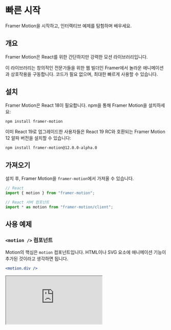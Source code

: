 # 빠른 시작

Framer Motion을 시작하고, 인터랙티브 예제를 탐험하며 배우세요.

## 개요

Framer Motion은 React를 위한 간단하지만 강력한 모션 라이브러리입니다.

이 라이브러리는 창의적인 전문가들을 위한 웹 빌더인 Framer에서 놀라운 애니메이션과 상호작용을 구동합니다. 코드가 필요 없으며, 최대한 빠르게 사용할 수 있습니다.

## 설치

Framer Motion은 React 18이 필요합니다. npm을 통해 Framer Motion을 설치하세요:

```bash
npm install framer-motion
```

이미 React 19로 업그레이드한 사용자들은 React 19 RC와 호환되는 Framer Motion 12 알파 버전을 설치할 수 있습니다:

```bash
npm install framer-motion@12.0.0-alpha.0
```

## 가져오기

설치 후, Framer Motion을 `framer-motion`에서 가져올 수 있습니다.

```javascript
// React
import { motion } from "framer-motion";

// React 서버 컴포넌트
import * as motion from "framer-motion/client";
```

## 사용 예제

### `<motion />` 컴포넌트

Motion의 핵심은 `motion` 컴포넌트입니다. HTML이나 SVG 요소에 애니메이션 기능이 추가된 것이라고 생각하면 됩니다.

```jsx
<motion.div />
```

<iframe
  src="https://codesandbox.io/embed/framer-motion-enter-animation-6fo83k?fontsize=14&hidenavigation=1&theme=dark&view=preview"
  style={{
    width: "100%",
    height: "500px",
    border: "0",
    borderRadius: "4px",
    overflow: "hidden",
  }}
  title="Framer Motion Enter Animation"
  allow="accelerometer; camera; encrypted-media; geolocation; gyroscope; hid; microphone; midi; payment; usb; xr-spatial-tracking"
  sandbox="allow-forms allow-modals allow-popups allow-presentation allow-same-origin allow-scripts"
/>

### 애니메이션

`motion` 컴포넌트를 애니메이션하려면 `animate` 속성에 값을 설정하기만 하면 됩니다.

```jsx
<motion.div animate={{ x: 100 }} />
```

이 값들이 변경되면, Framer Motion은 자동으로 최신 값으로 애니메이션을 생성합니다. 기본 설정으로도 훌륭한 애니메이션을 제공하며, `transition` 속성을 사용해 유연하게 구성할 수 있습니다.

<iframe
  src="https://codesandbox.io/embed/framer-motion-animate-on-state-update-ns67ib?fontsize=14&hidenavigation=1&theme=dark&view=preview"
  style={{
    width: "100%",
    height: "500px",
    border: "0",
    borderRadius: "4px",
    overflow: "hidden",
  }}
  title="Framer Motion Animate on State Update"
  allow="accelerometer; camera; encrypted-media; geolocation; gyroscope; hid; microphone; midi; payment; usb; xr-spatial-tracking"
  sandbox="allow-forms allow-modals allow-popups allow-presentation allow-same-origin allow-scripts"
/>

### 제스처

`<motion />`는 React의 이벤트 시스템을 확장하여 강력한 제스처 인식기를 제공합니다. `hover`, `tap`, `pan`, `drag` 등을 지원합니다.

```jsx
<motion.div
  whileHover={{ scale: 1.2 }}
  whileTap={{ scale: 1.1 }}
  drag="x"
  dragConstraints={{ left: -100, right: 100 }}
/>
```

### Variants

Variants를 사용하면 단일 `animate` 속성으로 컴포넌트 하위 트리 전체를 애니메이션할 수 있습니다. `when` 및 `staggerChildren` 같은 옵션을 사용해 애니메이션을 선언적으로 조율할 수 있습니다.

```jsx
const list = { hidden: { opacity: 0 } };
const item = { hidden: { x: -10, opacity: 0 } };

return (
  <motion.ul animate="hidden" variants={list}>
    <motion.li variants={item} />
    <motion.li variants={item} />
    <motion.li variants={item} />
  </motion.ul>
);
```

### 스크롤-트리거 애니메이션

`whileInView` 속성을 사용하면 요소가 뷰포트에 들어오고 나갈 때 애니메이션할 수 있습니다.

```jsx
<motion.div initial={{ opacity: 0 }} whileInView={{ opacity: 1 }} />
```

### 서버사이드 렌더링

컴포넌트의 애니메이션 상태는 서버 사이드에서 렌더링되어 JavaScript가 로드된 후 재스타일링되는 내용의 깜빡임을 방지합니다.

```jsx
<motion.div initial={false} animate={{ x: 100 }} />
```

### MotionValues

`MotionValues`는 애니메이션 값의 상태와 속도를 추적하며, React의 렌더링 라이프사이클 외부에서 동작합니다.

이 값들은 자동으로 생성되며, `motion` 컴포넌트 내부에서 사용됩니다. 수동으로 생성하여 효율적이고 선언적인 효과를 만들 수도 있습니다.

```jsx
const x = useMotionValue(0);
const opacity = useTransform(x, [-100, 0, 100], [0, 1, 0]);

return <motion.div drag="x" style={{ x, opacity }} />;
```

### 레이아웃 애니메이션

Framer Motion은 퍼포먼스가 좋은 변형을 사용하여 레이아웃 변경을 애니메이션할 수 있습니다.

```jsx
<motion.div layout />
```

### 수동 애니메이션

`useAnimate` 훅은 효과나 이벤트 핸들러에서 수동으로 애니메이션을 트리거하는 데 사용할 수 있습니다. 또한, 복잡한 애니메이션을 조율할 때도 유용합니다.

```jsx
<div onClick={() => animate(".boxes", { opacity: 0 })} />
```
